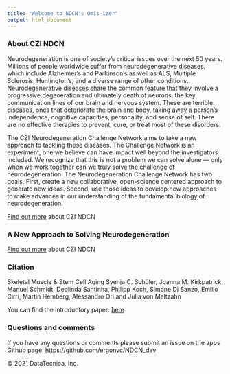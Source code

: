 ```yaml
---
title: "Welcome to NDCN's Omis-izer"
output: html_document
---
```



### About CZI NDCN

Neurodegeneration is one of society’s critical issues over the next 50 years. Millions of people worldwide suffer from neurodegenerative diseases, which include Alzheimer’s and Parkinson’s as well as ALS, Multiple Sclerosis, Huntington’s, and a diverse range of other conditions. Neurodegenerative diseases share the common feature that they involve a progressive degeneration and ultimately death of neurons, the key communication lines of our brain and nervous system. These are terrible diseases, ones that deteriorate the brain and body, taking away a person’s independence, cognitive capacities, personality, and sense of self. There are no effective therapies to prevent, cure, or treat most of these disorders.

The CZI Neurodegeneration Challenge Network aims to take a new approach to tackling these diseases. The Challenge Network is an experiment, one we believe can have impact well beyond the investigators included. We recognize that this is not a problem we can solve alone — only when we work together can we truly solve the challenge of neurodegeneration. The Neurodegeneration Challenge Network has two goals. First, create a new collaborative, open-science centered approach to generate new ideas. Second, use those ideas to develop new approaches to make advances in our understanding of the fundamental biology of neurodegeneration.

[Find out more](https://cziscience.medium.com/a-new-approach-to-solving-neurodegeneration-2aa50654ed04) about CZI NDCN

### A New Approach to Solving Neurodegeneration

[Find out more](https://cziscience.medium.com/a-new-approach-to-solving-neurodegeneration-2aa50654ed04) about CZI NDCN


### Citation

Skeletal Muscle & Stem Cell Aging
Svenja C. Schüler, Joanna M. Kirkpatrick, Manuel Schmidt, Deolinda Santinha, Philipp Koch, Simone Di Sanzo, Emilio Cirri, Martin Hemberg, Alessandro Ori and Julia von Maltzahn


You can find the introductory paper: [here](https://journals.plos.org/plosone/article?id=10.1372).

### Questions and comments

If you have any questions or comments please submit an issue on the apps Github page: [https://github.com/ergonyc/NDCN_dev](https://github.com/ergonyc/NDCN_dev)

© 2021 DataTecnica, Inc.
